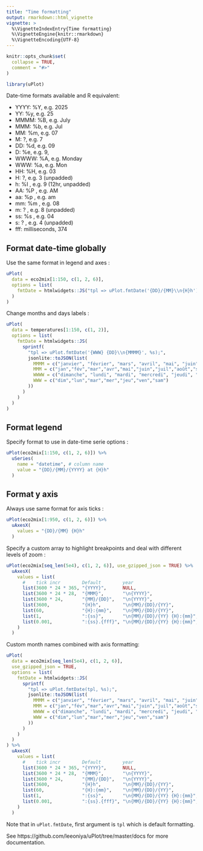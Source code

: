 ```yaml
---
title: "Time formatting"
output: rmarkdown::html_vignette
vignette: >
  %\VignetteIndexEntry{Time formatting}
  %\VignetteEngine{knitr::rmarkdown}
  %\VignetteEncoding{UTF-8}
---
```


```r
knitr::opts_chunk$set(
  collapse = TRUE,
  comment = "#>"
)
```

```r
library(uPlot)
```

Date-time formats available and R equivalent:

  * YYYY:	%Y, e.g. 2025
  * YY: %y, e.g. 25
  * MMMM:	%B, e.g. July
  * MMM: %b, e.g. Jul
  * MM:	%m, e.g. 07
  * M: ?, e.g. 7
  * DD: %d, e.g. 09
  * D: %e, e.g. 9,
  * WWWW:	%A, e.g. Monday
  * WWW: %a, e.g. Mon
  * HH: %H, e.g. 03
  * H: ?, e.g. 3  (unpadded)
  * h: %I , e.g. 9 (12hr, unpadded)
  * AA:	%P , e.g. AM
  * aa:	%p , e.g. am
  * mm: %m , e.g. 08
  * m: ? , e.g. 8 (unpadded)
  * ss: %s , e.g. 04
  * s: ? , e.g. 4 (unpadded)
  * fff:	milliseconds, 374



## Format date-time globally

Use the same format in legend and axes : 

```r
uPlot(
  data = eco2mix[1:150, c(1, 2, 6)],
  options = list(
    fmtDate = htmlwidgets::JS("tpl => uPlot.fmtDate('{DD}/{MM}\\n{H}h');")
  )
)
```

Change months and days labels : 

```r
uPlot(
  data = temperatures[1:150, c(1, 2)],
  options = list(
    fmtDate = htmlwidgets::JS(
      sprintf(
        "tpl => uPlot.fmtDate('{WWW} {DD}\\n{MMMM}', %s);",
        jsonlite::toJSON(list(
          MMMM = c("janvier", "février", "mars", "avril", "mai", "juin", "juillet", "août", "septembre", "octobre", "novembre", "décembre"),
          MMM = c("jan","fév","mar","avr","mai","juin","juil","août","sept","oct","nov", "déc"),
          WWWW = c("dimanche", "lundi", "mardi", "mercredi", "jeudi", "vendredi", "samedi"),
          WWW = c("dim","lun","mar","mer","jeu","ven","sam")
        ))
      )
    )
  )
)
```



## Format legend

Specify format to use in date-time serie options :

```r
uPlot(eco2mix[1:150, c(1, 2, 6)]) %>%
  uSeries(
    name = "datetime", # column name
    value = "{DD}/{MM}/{YYYY} at {H}h"
  )
```


## Format y axis

Always use same format for axis ticks : 

```r
uPlot(eco2mix[1:950, c(1, 2, 6)]) %>%
  uAxesX(
    values = "{DD}/{MM} {H}h"
  )
```


Specify a custom array to highlight breakpoints and deal with different levels of zoom : 

```r
uPlot(eco2mix[seq_len(5e4), c(1, 2, 6)], use_gzipped_json = TRUE) %>%
  uAxesX(
    values = list(
      #    tick incr        Default        year                         month day                     hour  min           sec   mode
      list(3600 * 24 * 365, "{YYYY}",      NULL,                        NULL, NULL,                   NULL, NULL,         NULL, 1),
      list(3600 * 24 * 28,  "{MMM}",       "\n{YYYY}",                  NULL, NULL,                   NULL, NULL,         NULL, 1),
      list(3600 * 24,       "{MM}/{DD}",   "\n{YYYY}",                  NULL, NULL,                   NULL, NULL,         NULL, 1),
      list(3600,            "{H}h",        "\n{MM}/{DD}/{YY}",          NULL, "\n{MM}/{DD}",          NULL, NULL,         NULL, 1),
      list(60,              "{H}:{mm}",    "\n{MM}/{DD}/{YY}",          NULL, "\n{MM}/{DD}",          NULL, NULL,         NULL, 1),
      list(1,               ":{ss}",       "\n{MM}/{DD}/{YY} {H}:{mm}", NULL, "\n{MM}/{DD} {H}:{mm}", NULL, "\n{H}:{mm}", NULL, 1),
      list(0.001,           ":{ss}.{fff}", "\n{MM}/{DD}/{YY} {H}:{mm}", NULL, "\n{MM}/{DD} {H}:{mm}", NULL, "\n{H}:{mm}", NULL, 1)
    )
  )
```


Custom month names combined with axis formatting:

```r
uPlot(
  data = eco2mix[seq_len(5e4), c(1, 2, 6)],
  use_gzipped_json = TRUE,
  options = list(
    fmtDate = htmlwidgets::JS(
      sprintf(
        "tpl => uPlot.fmtDate(tpl, %s);",
        jsonlite::toJSON(list(
          MMMM = c("janvier", "février", "mars", "avril", "mai", "juin", "juillet", "août", "septembre", "octobre", "novembre", "décembre"),
          MMM = c("jan","fév","mar","avr","mai","juin","juil","août","sept","oct","nov", "déc"),
          WWWW = c("dimanche", "lundi", "mardi", "mercredi", "jeudi", "vendredi", "samedi"),
          WWW = c("dim","lun","mar","mer","jeu","ven","sam")
        ))
      )
    )
  )
) %>%
  uAxesX(
    values = list(
      #    tick incr        Default        year                         month day                     hour  min           sec   mode
      list(3600 * 24 * 365, "{YYYY}",      NULL,                        NULL, NULL,                   NULL, NULL,         NULL, 1),
      list(3600 * 24 * 28,  "{MMM}",       "\n{YYYY}",                  NULL, NULL,                   NULL, NULL,         NULL, 1),
      list(3600 * 24,       "{MM}/{DD}",   "\n{YYYY}",                  NULL, NULL,                   NULL, NULL,         NULL, 1),
      list(3600,            "{H}h",        "\n{MM}/{DD}/{YY}",          NULL, "\n{MM}/{DD}",          NULL, NULL,         NULL, 1),
      list(60,              "{H}:{mm}",    "\n{MM}/{DD}/{YY}",          NULL, "\n{MM}/{DD}",          NULL, NULL,         NULL, 1),
      list(1,               ":{ss}",       "\n{MM}/{DD}/{YY} {H}:{mm}", NULL, "\n{MM}/{DD} {H}:{mm}", NULL, "\n{H}:{mm}", NULL, 1),
      list(0.001,           ":{ss}.{fff}", "\n{MM}/{DD}/{YY} {H}:{mm}", NULL, "\n{MM}/{DD} {H}:{mm}", NULL, "\n{H}:{mm}", NULL, 1)
    )
  )
```

Note that in `uPlot.fmtDate`, first argument is `tpl` which is default formatting.



See https://github.com/leeoniya/uPlot/tree/master/docs for more documentation.

